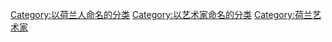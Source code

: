 [[Category:以荷兰人命名的分类|Category:以荷兰人命名的分类]]
[[Category:以艺术家命名的分类|Category:以艺术家命名的分类]]
[[Category:荷兰艺术家|Category:荷兰艺术家]]